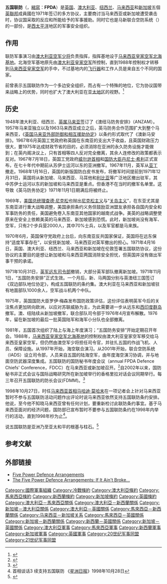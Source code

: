 {{NoteTA
|G1 = nationality
|G2=地名
}}
{{Infobox organization
| name          = 五国联防<br><small>{{lang|en|Five Power Defence Arrangements}}</small>
| native_name   =
| image         = Five Power Defence Arrangements member nations.PNG
| image_size    = 300px
| map           =
| map_caption   =
| abbreviation  = FPDA
| motto         =
| formation     = 1971年11月1日
| extinction    =
| type          = 军事同盟
| headquarters  = {{flagicon|MYS}} [[马来西亚|马来西亚]][[马来西亚皇家空军北海基地|北海空军基地]]<br>{{flagicon|SIN}} [[新加坡|新加坡]][[登加空军基地|登加空军基地]]<small>（第二基地）</small>
| membership    = {{MYS}}<br>{{SIN}}<br>{{AUS}}<br>{{NZL}}<br>{{UK}}
}}
'''五国联防'''（{{lang-en|Five Power Defence Arrangements}}，[[縮寫|縮寫]]：'''FPDA'''）是[[英国|英国]]、[[澳大利亚|澳大利亚]]、[[纽西兰|纽西兰]]、[[马来西亚|马来西亚]]和[[新加坡|新加坡]]五個[[英聯邦|英聯邦]]成員國在1971年签订的多方协议，主要商讨当马来西亚或新加坡遭受袭击时，协议国采取的反应和所能给予的军事援助。同时它也是马新联合空防系统（{{lang|en|Integrated Air Defence System}}）的一部份，是[[西太平洋|西太平洋]]地区的军事安全组织。

== 作用 ==
联防军事演习由[[澳大利亚空军|澳大利亚空军]][[少将|少将]]负责指挥，指挥基地设于[[马来西亚皇家空军北海基地|马来西亚皇家空军北海基地]]。北海空军基地原先由[[澳大利亚皇家空军|澳大利亚皇家空军]]所控制，直到1988年控制权才转移到[[马来西亚皇家空军|马来西亚皇家空军]]的手中，不过基地内的[[飞行器|飞行器]]和工作人员是来自五个不同的国家。

前{{tsl|en|Minister of Defence (Australia)|澳大利亚国防部长}}{{tsl|en|John Moore (Australian politician)|约翰·摩尔 (澳大利亚政客)|约翰·摩尔}}曾表示五国联防作为一个多边安全组织，而占有一个特殊的地位，它为协议国带来战略上的优势，同时也扩大了澳大利亚在[[亚太地区|亚太地区]]的视野。<ref>{{cite web |url= http://www.defence.gov.au/minister/Mooretpl.cfm?CurrentId=192 |title= 媒体发布：五国联防会议 |date= July 4, 2000 |publisher= 澳大利亚国防部长及国会秘书 |accessdate= 2007-11-25 |deadurl= yes |archiveurl= https://web.archive.org/web/20080202162440/http://www.defence.gov.au/minister/Mooretpl.cfm?CurrentId=192 |archivedate= 2008-02-02 }}</ref>

==历史==
1948年澳大利亚、纽西兰、[[英属马来亚|英属马来亚]]签订了《澳纽马防务安排》（ANZAM）。1957年马来亚独立以及1963马来西亚成立之后，英马防务合作范围扩大到整个马来西亚，《[[英国马来亚防务协定|英国马来亚外部防御和相互援助协定]]》以条约形式取代了《澳新马安排》。1967年6月英国工党政府称英国在东南亚的支出大于收益，且英国财政压力很大，要1975年达成财政节省的目的，必须消除在亚洲的永久防务设施才能做到；在英内阁决议上，只有首相等四人反对完全撤离，其余人连修改的政策都表示反对。1967年7月18日，英国工党政府[[哈羅德·威爾遜|威尔逊首相]]和[[國防大臣_(英國)|国防大臣]][[丹尼士·希利|丹尼士·希利]]正式宣布，在七十年代中期前从苏伊士运河以东的亚洲撤军。1967年11月，英军从[[亚丁|亚丁]]撤走。1968年1月16日，英国的新版国防白皮书发布，将撤军时间提前到1971年12月31日，英国将从新加坡、马来西亚、马耳他和[[利比亚|利比亚]]等广泛地区撤出驻军，其中苏伊士运河以东的新加坡和马来西亚是重点。但香港不在当时的撤军名单里。这导致《英马防务协定》1971年11月1日期满后将被终止。

1969年，[[美国总统|美国总统]][[理查德·尼克松|理查德·尼克松]]也抛出[[尼克松主义|尼克松主义]]与“[[关岛主义|关岛主义]]”，在东亚尤其是东南亚进行重大战略调整，美国承担条约义务但鼓励亚洲盟友承担各自国内安全和军事防务的责任，美国避免卷入东南亚其他国家的越南式战争。美英的战略调整使原来在安全上依赖美英的马来西亚、新加坡感到恐慌。此时，新加坡尚没有海军、空军，只有2个步兵营2000人，其中70%士兵，以及军官都是马来族。

1970年6月，英国保守党政府上台后，向东南亚反共国家保证，英国将在远东保持“适度军事存在”，以安抚新加坡、马来西亚对英军撤出的担心。1971年4月16日，英国、澳大利亚、纽西兰、马来西亚和新加坡在伦敦签署五国联防协议，这份协议的主要目的是想让新加坡和马来西亚两国消除安全担忧，但英国并没有做出军事干预的承诺。

1971年10月31日，[[英军远东司令部|英军远东司令部]]撤销，大部分英军部队撤离新加坡。1971年11月1日，“五国防务安排”正式生效。一个月后，新、马两国分别与英澳纽三国签订《双边部队地位协定》，构成五国联防的条约集。澳大利亚在马来西亚和新加坡驻有地面部队1000余人，空军战斗机两个中队。

1975年，英国国防大臣罗伊·梅森发布国防政策评估，这份评估表明英军今后的关注焦点更加转向欧洲，以应对苏联威胁为主，为此需要进一步从远东和[[西印度群岛|西印度群岛]]撤军。澳、纽陆续从新加坡撤军，联合部队司令部于1976年4月宣布解散。1976年，留在新加坡的最后一批英国陆军和海军小分队也全部撤离。 

1981年，五国首次组织了陆上与海上年度演习；“五国防务安排”开始定期召开年会。1988年，[[马来西亚皇家空军北海基地|马来西亚皇家空军北海基地]]的控制权由澳大利亚皇家空军移交给马来西亚皇家空军，但仍然由澳空军少将担任司令官，并驻扎五国的作战飞机、人员、保障设施。从1997年开始，海空联合演习。从2001年开始，联合空防系统（IADS）设立司令部，人员来自五国的陆海空军，由年度海空演习协调，并与地面空防武器深度集成。五国联防的国防秘书年度会议（annual FPDA Defence Chiefs' Conference，FDCC）在马来西亚或新加坡召开。<ref>{{cite press release |url=http://www.mindef.gov.sg/imindef/press_room/official_releases/nr/2013/nov/07nov13_nr.html#.UnwdBpy5_Kk |title=News - Singapore Hosts 15th FPDA Defence Chiefs' Conference (07 Nov 13) |publisher=MINDEF |date= |accessdate=7 April 2014 |archive-date=2016-03-15 |archive-url=https://web.archive.org/web/20160315070216/http://www.mindef.gov.sg/imindef/press_room/official_releases/nr/2013/nov/07nov13_nr.html#.UnwdBpy5_Kk |dead-url=no }}</ref>自2002年以来，国防秘书非正式会议与国际战略研究所在新加坡举行的香格里拉对话会议同期举行。每三年召开五国联防的防长会议(FDMM)。<ref>{{cite web |url=https://www.theyworkforyou.com/wrans/?id=2013-11-05a.173509.h&s=Five+Powers+Defence+Arrangements#g173509.q0 |title=Military Alliances: 5 Nov 2013: HansardHansard Written Answers |publisher=TheyWorkForYou |date=5 November 2013 |accessdate=7 April 2014 |archive-date=2020-08-16 |archive-url=https://web.archive.org/web/20200816184737/https://www.theyworkforyou.com/wrans/?id=2013-11-05a.173509.h&s=Five+Powers+Defence+Arrangements#g173509.q0 |dead-url=no }}</ref>

1998年10月27日，时任[[马来西亚首相|马来西亚首相]][[马哈迪·莫哈末|马哈迪·莫哈末]]在一项记者会上针对马来西亚暂时不参与五国联防活动问题作出评论时说马来西亚依然支持五国联防条约安排。他说，至今他不知晓马来西亚曾有任何计划，要重新检讨此联防条约事宜。基于马来西亚面对的经济问题，国防部已宣布暂时不要参与五国联防条约在1998年内举行的活动，直到1998年杪为止<ref>首相谈话3 续支持五国联防 《[[星洲日报|星洲日报]]》1998年10月28日</ref>。
 
{{tsl|en|Minister of Defence (Australia)|澳大利亚国防部长}}{{tsl|en|John Moore (Australian politician)|约翰·摩尔 (澳大利亚政客)|约翰·摩尔}}说五国联防是亚洲乃至亚太和平的根基与柱石。<ref>{{cite press release|url= http://www.defence.gov.au/minister/Mooretpl.cfm?CurrentId=192|title= Media Release: Five Power Defence Meeting|date= 4 July 2000|publisher= Defence Ministers & Parliamentary Secretary(Australia)|accessdate= 25 November 2007|archiveurl= https://web.archive.org/web/20080202162440/http://www.defence.gov.au/minister/Mooretpl.cfm?CurrentId=192|archivedate= 2008-02-02|dead-url= no}}</ref>

== 参考文献 ==
{{Reflist}}

== 外部链接 ==
* [http://www.austlii.edu.au/au/other/dfat/treaties/1971/21.html Five Power Defence Arrangements] {{Wayback|url=http://www.austlii.edu.au/au/other/dfat/treaties/1971/21.html |date=20201121115238 }}
* [http://www.mindef.gov.sg/safti/pointer/back/journals/2000/Vol26_4/7.htm The Five Power Defence Arrangements: If It Ain't Broke...] {{Wayback|url=http://www.mindef.gov.sg/safti/pointer/back/journals/2000/Vol26_4/7.htm |date=20060406073245 }}

{{DEFAULTSORT:Five Power Defence Arrangements}}

[[Category:國際軍事組織|Category:國際軍事組織]]
[[Category:冷戰條約|Category:冷戰條約]]
[[Category:澳大利亞條約|Category:澳大利亞條約]]
[[Category:馬來西亞條約|Category:馬來西亞條約]]
[[Category:新西蘭條約|Category:新西蘭條約]]
[[Category:新加坡條約|Category:新加坡條約]]
[[Category:英國條約|Category:英國條約]]
[[Category:澳大利亞－馬來西亞關係|Category:澳大利亞－馬來西亞關係]]
[[Category:澳大利亞－新西蘭關係|Category:澳大利亞－新西蘭關係]]
[[Category:新加坡－澳大利亞關係|Category:新加坡－澳大利亞關係]]
[[Category:澳大利亞－英國關係|Category:澳大利亞－英國關係]]
[[Category:馬來西亞－新西蘭關係|Category:馬來西亞－新西蘭關係]]
[[Category:马来西亚－新加坡关系|Category:马来西亚－新加坡关系]]
[[Category:馬來西亞－英國關係|Category:馬來西亞－英國關係]]
[[Category:新加坡－新西蘭關係|Category:新加坡－新西蘭關係]]
[[Category:新西蘭－英國關係|Category:新西蘭－英國關係]]
[[Category:新加坡－英國關係|Category:新加坡－英國關係]]
[[Category:澳大利亞軍事|Category:澳大利亞軍事]]
[[Category:馬來西亞軍事|Category:馬來西亞軍事]]
[[Category:新西蘭軍事|Category:新西蘭軍事]]
[[Category:新加坡軍事|Category:新加坡軍事]]
[[Category:英國軍事|Category:英國軍事]]
[[Category:20世纪军事同盟|Category:20世纪军事同盟]]
[[Category:21世纪军事同盟|Category:21世纪军事同盟]]